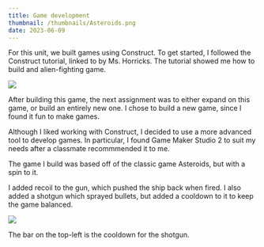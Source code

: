 ```yaml
---
title: Game development
thumbnail: /thumbnails/Asteroids.png
date: 2023-06-09
---
```


For this unit, we built games using Construct. To get started, I followed the
Construct tutorial, linked to by Ms. Horricks. The tutorial showed me how to 
build and alien-fighting game. 

![](/posts/game-dev/alien-fight.png)

After building this game, the next assignment was to either expand on this game,
or build an entirely new one. I chose to build a new game, since I found it fun 
to make games.

Although I liked working with Construct, I decided to use a more advanced tool
to develop games. In particular, I found Game Maker Studio 2 to suit my needs 
after a classmate recommmended it to me.

The game I build was based off of the classic game Asteroids, but with a spin
to it.

I added recoil to the gun, which pushed the ship back when fired. I also added
a shotgun which sprayed bullets, but added a cooldown to it to keep the game 
balanced.

![](/thumbnails/Asteroids.png)

The bar on the top-left is the cooldown for the shotgun.
